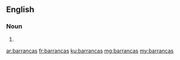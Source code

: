 ==English==

===Noun===
{{head|en|plural}}

# {{plural of|barranca|lang=en}}

[[ar:barrancas]]
[[fr:barrancas]]
[[ku:barrancas]]
[[mg:barrancas]]
[[my:barrancas]]